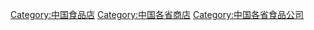 [[Category:中国食品店|Category:中国食品店]]
[[Category:中国各省商店|Category:中国各省商店]]
[[Category:中国各省食品公司|Category:中国各省食品公司]]